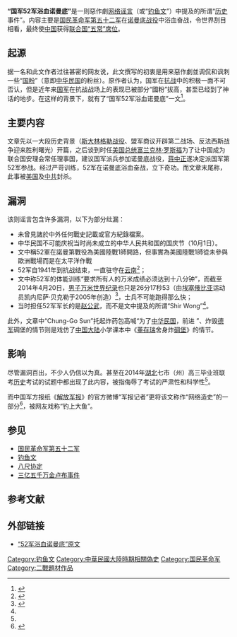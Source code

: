 {{Globalize|area=中國}}
'''“国军52军浴血诺曼底”'''是一则惡作劇[[网络谣言|网络谣言]]（或“[[钓鱼文|钓鱼文]]”）中提及的所谓“[[历史|历史]]事件”。内容主要是[[国民革命军第五十二军|国民革命军第五十二军]]在[[诺曼底战役|诺曼底战役]]中浴血奋战，令世界刮目相看，最终使[[中国|中国]]获得[[联合国安理会常任理事国|联合国“五常”席位]]。

== 起源 ==
据一名和此文作者过往甚密的网友说，此文撰写的初衷是用来惡作劇並调侃和讽刺一些“[[国粉|国粉]]”（意即[[中华民国|中华民国]]的粉丝）。原作者认为，国军在[[抗战|抗战]]中的积极一面不可否认，但是近年来[[国军|国军]]在抗战战场上的表现已被部分“國粉”拔高，甚至已经到了神话的地步。在这样的背景下，就有了“国军52军浴血诺曼底”一文<ref name="guancha">{{cite web | url=http://www.guancha.cn/society/2014_04_20_223534.shtml | title=钓鱼文“国军血战诺曼底”登上湖北高考模拟题 网友：侮辱考试严肃性 | publisher=观察者网 | accessdate=2014-04-20 | archive-date=2014-04-21 | archive-url=https://web.archive.org/web/20140421050932/http://www.guancha.cn/society/2014_04_20_223534.shtml | dead-url=no }}</ref>。

== 主要内容 ==
文章先以一大段历史背景（[[斯大林格勒战役|斯大林格勒战役]]、盟军商议开辟第二战场、反法西斯战争迎来胜利曙光）开篇，之后谈到时任[[美国总统|美国总统]][[富兰克林·罗斯福|富兰克林·罗斯福]]为了让中国成为联合国安理会常任理事国，建议国军派兵参加诺曼底战役，[[蒋中正|蒋中正]]遂决定派国军第52军参战。经过严苛训练，52军在诺曼底浴血奋战，立下奇功。而文章末尾称，此事被[[美国|美国]]及[[中共|中共]]封杀。

== 漏洞 ==
该则谣言包含许多漏洞，以下为部分纰漏：
*未曾見諸於中外任何戰史記載或官方紀錄檔案。
*中华民国不可能庆祝当时尚未成立的中华人民共和国的国庆节（10月1日）。
*文中稱52軍在諾曼第戰役為美國陸戰1師開路，但事實為美國陸戰1師從未參與歐洲戰場而是在太平洋作戰
* 52军自1941年到抗战结束，一直驻守在[[云南|云南]]<ref name="52jun">{{cite book | url=http://www.google.com.hk/books?id=o1uEAAAAIAAJ&lr=&hl=zh-CN | title=国民革命军陆军第五十二军军史 | publisher=国防部史政编译室 | author=孙建中 | year=2003 | location=台北 | access-date=2014-04-20 | archive-date=2014-04-21 | archive-url=https://web.archive.org/web/20140421051108/http://www.google.com.hk/books?id=o1uEAAAAIAAJ&lr=&hl=zh-CN | dead-url=no }}</ref>；
* 文中称52军的体能训练“要求所有人的万米成绩必须达到十八分钟”，而截至2014年4月20日，[[田徑紀錄列表|男子万米世界纪录]]也只是26分17秒53（由[[埃塞俄比亚|埃塞俄比亚]]运动员凯内尼萨·贝克勒于2005年创造）<ref name=":0">{{cite web | url=http://www.iaaf.org/records/toplists/middlelong/10000-metres/outdoor/men/senior | title=男子10000米世界纪录 | publisher=国际田联 | language=en | accessdate=2014-04-20 | archive-date=2014-04-21 | archive-url=https://web.archive.org/web/20140421051235/http://www.iaaf.org/records/toplists/middlelong/10000-metres/outdoor/men/senior | dead-url=no }}</ref>，士兵不可能跑得那么快；
* 当时担任52军军长的是[[赵公武|赵公武]]，而不是文中提及的所谓“Shir Wong”<ref name="52jun"/>。

此外，文章中“Chung-Go Sun”托起炸药包高喊“为了[[中华民国|中华民国]]，前进 ”、炸毁[[德军|德军]]碉堡的情节则是戏仿了[[中国大陆|中国大陆]]小学课本中《[[董存瑞|董存瑞]]舍身炸[[碉堡|碉堡]]》的情节。

== 影响 ==
尽管漏洞百出，不少人仍信以为真。甚至在2014年[[湖北|湖北]]七市（州）高三毕业班联考[[历史|历史]]考试的试题中都出现了此内容，被指侮辱了考试的严肃性和科学性<ref name="guancha"/>。

而中国军方报纸《[[解放军报|解放军报]]》的官方微博“军报记者”更将该文称作“网络造史”的一部分<ref>{{cite web | url=http://weibo.com/2280198017/BfkM7kywb | title=网上读史：你有一双慧眼吗 | publisher=军报记者的微博 | accessdate=2014-07-27}}</ref>，被网友戏称“钓上大鱼”。

== 参见 ==
* [[国民革命军第五十二军|国民革命军第五十二军]]
* [[钓鱼文|钓鱼文]]
* [[八尺协定|八尺协定]]
* [[都市传说列表#陸港台|三亿五千万金卢布事件]]

== 参考文献 ==
{{Reflist|30em}}

== 外部链接 ==
* [http://club.kdnet.net/dispbbs.asp?id=6482230&boardid=1&read=1 “52军浴血诺曼底”原文]{{Wayback|url=http://club.kdnet.net/dispbbs.asp?id=6482230&boardid=1&read=1 |date=20140421050838 }}

[[Category:钓鱼文|Category:钓鱼文]]
[[Category:中華民國大陸時期相關偽史|Category:中華民國大陸時期相關偽史]]
[[Category:国民革命军|Category:国民革命军]]
[[Category:二戰題材作品|Category:二戰題材作品]]